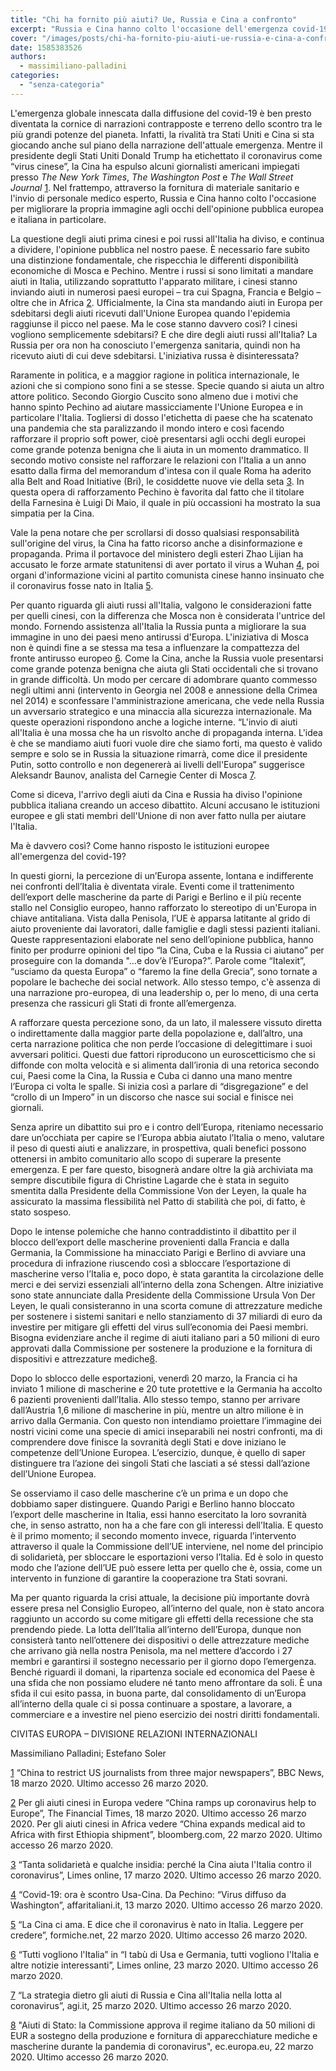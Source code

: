 ```yaml
---
title: "Chi ha fornito più aiuti? Ue, Russia e Cina a confronto"
excerpt: "Russia e Cina hanno colto l'occasione dell'emergenza covid-19 per aiutare i paesi europei in difficoltà, in particolare l'Italia. E l'Unione Europea? Qual è stato il contributo delle istituzioni europee e degli Stati membri? È vero che hanno abbandonato l'Italia?"
cover: "/images/posts/chi-ha-fornito-piu-aiuti-ue-russia-e-cina-a-confronto.jpg"
date: 1585383526
authors:
  - massimiliano-palladini
categories: 
  - "senza-categoria"
---
```


L'emergenza globale innescata dalla diffusione del covid-19 è ben presto diventata la cornice di narrazioni contrapposte e terreno dello scontro tra le più grandi potenze del pianeta. Infatti, la rivalità tra Stati Uniti e Cina si sta giocando anche sul piano della narrazione dell'attuale emergenza. Mentre il presidente degli Stati Uniti Donald Trump ha etichettato il coronavirus come “virus cinese”, la Cina ha espulso alcuni giornalisti americani impiegati presso _The New York Times_, _The Washington Post_ e _The Wall Street Journal_ [1](#sdfootnote1sym). Nel frattempo, attraverso la fornitura di materiale sanitario e l'invio di personale medico esperto, Russia e Cina hanno colto l'occasione per migliorare la propria immagine agli occhi dell'opinione pubblica europea e italiana in particolare.

La questione degli aiuti prima cinesi e poi russi all'Italia ha diviso, e continua a dividere, l'opinione pubblica nel nostro paese. È necessario fare subito una distinzione fondamentale, che rispecchia le differenti disponibilità economiche di Mosca e Pechino. Mentre i russi si sono limitati a mandare aiuti in Italia, utilizzando soprattutto l'apparato militare, i cinesi stanno inviando aiuti in numerosi paesi europei – tra cui Spagna, Francia e Belgio – oltre che in Africa [2](#sdfootnote2sym). Ufficialmente, la Cina sta mandando aiuti in Europa per sdebitarsi degli aiuti ricevuti dall'Unione Europea quando l'epidemia raggiunse il picco nel paese. Ma le cose stanno davvero così? I cinesi vogliono semplicemente sdebitarsi? E che dire degli aiuti russi all'Italia? La Russia per ora non ha conosciuto l'emergenza sanitaria, quindi non ha ricevuto aiuti di cui deve sdebitarsi. L'iniziativa russa è disinteressata?

Raramente in politica, e a maggior ragione in politica internazionale, le azioni che si compiono sono fini a se stesse. Specie quando si aiuta un altro attore politico. Secondo Giorgio Cuscito sono almeno due i motivi che hanno spinto Pechino ad aiutare massicciamente l'Unione Europea e in particolare l'Italia. Togliersi di dosso l'etichetta di paese che ha scatenato una pandemia che sta paralizzando il mondo intero e così facendo rafforzare il proprio soft power, cioè presentarsi agli occhi degli europei come grande potenza benigna che li aiuta in un momento drammatico. Il secondo motivo consiste nel rafforzare le relazioni con l'Italia a un anno esatto dalla firma del memorandum d'intesa con il quale Roma ha aderito alla Belt and Road Initiative (Bri), le cosiddette nuove vie della seta [3](#sdfootnote3sym). In questa opera di rafforzamento Pechino è favorita dal fatto che il titolare della Farnesina è Luigi Di Maio, il quale in più occassioni ha mostrato la sua simpatia per la Cina.

Vale la pena notare che per scrollarsi di dosso qualsiasi responsabilità sull'origine del virus, la Cina ha fatto ricorso anche a disinformazione e propaganda. Prima il portavoce del ministero degli esteri Zhao Lijian ha accusato le forze armate statunitensi di aver portato il virus a Wuhan [4](#sdfootnote4sym), poi organi d'informazione vicini al partito comunista cinese hanno insinuato che il coronavirus fosse nato in Italia [5](#sdfootnote5sym).

Per quanto riguarda gli aiuti russi all'Italia, valgono le considerazioni fatte per quelli cinesi, con la differenza che Mosca non è considerata l'untrice del mondo. Fornendo assistenza all'Italia la Russia punta a migliorare la sua immagine in uno dei paesi meno antirussi d'Europa. L'iniziativa di Mosca non è quindi fine a se stessa ma tesa a influenzare la compattezza del fronte antirusso europeo [6](#sdfootnote6sym). Come la Cina, anche la Russia vuole presentarsi come grande potenza benigna che aiuta gli Stati occidentali che si trovano in grande difficoltà. Un modo per cercare di adombrare quanto commesso negli ultimi anni (intervento in Georgia nel 2008 e annessione della Crimea nel 2014) e sconfessare l'amministrazione americana, che vede nella Russia un avversario strategico e una minaccia alla sicurezza internazionale. Ma queste operazioni rispondono anche a logiche interne. “L'invio di aiuti all'Italia è una mossa che ha un risvolto anche di propaganda interna. L'idea è che se mandiamo aiuti fuori vuole dire che siamo forti, ma questo è valido sempre e solo se in Russia la situazione rimarrà, come dice il presidente Putin, sotto controllo e non degenererà ai livelli dell'Europa” suggerisce Aleksandr Baunov, analista del Carnegie Center di Mosca [7](#sdfootnote7sym).

Come si diceva, l'arrivo degli aiuti da Cina e Russia ha diviso l'opinione pubblica italiana creando un acceso dibattito. Alcuni accusano le istituzioni europee e gli stati membri dell'Unione di non aver fatto nulla per aiutare l'Italia.

Ma è davvero così? Come hanno risposto le istituzioni europee all'emergenza del covid-19?

In questi giorni, la percezione di un’Europa assente, lontana e indifferente nei confronti dell’Italia è diventata virale. Eventi come il trattenimento dell’export delle mascherine da parte di Parigi e Berlino e il più recente stallo nel Consiglio europeo, hanno rafforzato lo stereotipo di un'Europa in chiave antitaliana. Vista dalla Penisola, l’UE è apparsa latitante al grido di aiuto proveniente dai lavoratori, dalle famiglie e dagli stessi pazienti italiani. Queste rappresentazioni elaborate nel seno dell’opinione pubblica, hanno finito per produrre opinioni del tipo “la Cina, Cuba e la Russia ci aiutano” per proseguire con la domanda "…e dov’è l’Europa?”. Parole come “Italexit”, “usciamo da questa Europa” o “faremo la fine della Grecia”, sono tornate a popolare le bacheche dei social network. Allo stesso tempo, c'è assenza di una narrazione pro-europea, di una leadership o, per lo meno, di una certa presenza che rassicuri gli Stati di fronte all’emergenza.

A rafforzare questa percezione sono, da un lato, il malessere vissuto diretta o indirettamente dalla maggior parte della popolazione e, dall’altro, una certa narrazione politica che non perde l’occasione di delegittimare i suoi avversari politici. Questi due fattori riproducono un euroscetticismo che si diffonde con molta velocità e si alimenta dall’ironia di una retorica secondo cui, Paesi come la Cina, la Russia e Cuba ci danno una mano mentre l’Europa ci volta le spalle. Si inizia così a parlare di “disgregazione” e del “crollo di un Impero” in un discorso che nasce sui social e finisce nei giornali.

Senza aprire un dibattito sui pro e i contro dell’Europa, riteniamo necessario dare un’occhiata per capire se l’Europa abbia aiutato l’Italia o meno, valutare il peso di questi aiuti e analizzare, in prospettiva, quali benefici possono ottenersi in ambito comunitario allo scopo di superare la presente emergenza. E per fare questo, bisognerà andare oltre la già archiviata ma sempre discutibile figura di Christine Lagarde che è stata in seguito smentita dalla Presidente della Commissione Von der Leyen, la quale ha assicurato la massima flessibilità nel Patto di stabilità che poi, di fatto, è stato sospeso.

Dopo le intense polemiche che hanno contraddistinto il dibattito per il blocco dell’export delle mascherine provenienti dalla Francia e dalla Germania, la Commissione ha minacciato Parigi e Berlino di avviare una procedura di infrazione riuscendo così a sbloccare l’esportazione di mascherine verso l’Italia e, poco dopo, è stata garantita la circolazione delle merci e dei servizi essenziali all’interno della zona Schengen. Altre iniziative sono state annunciate dalla Presidente della Commissione Ursula Von Der Leyen, le quali consisteranno in una scorta comune di attrezzature mediche per sostenere i sistemi sanitari e nello stanziamento di 37 miliardi di euro da investire per mitigare gli effetti del virus sull’economia dei Paesi membri. Bisogna evidenziare anche il regime di aiuti italiano pari a 50 milioni di euro approvati dalla Commissione per sostenere la produzione e la fornitura di dispositivi e attrezzature mediche[8](#sdfootnote8sym).

Dopo lo sblocco delle esportazioni, venerdì 20 marzo, la Francia ci ha inviato 1 milione di mascherine e 20 tute protettive e la Germania ha accolto 6 pazienti provenienti dall’Italia. Allo stesso tempo, stanno per arrivare dall’Austria 1,6 milione di mascherine in più, mentre un altro milione è in arrivo dalla Germania. Con questo non intendiamo proiettare l’immagine dei nostri vicini come una specie di amici inseparabili nei nostri confronti, ma di comprendere dove finisce la sovranità degli Stati e dove iniziano le competenze dell’Unione Europea. L’esercizio, dunque, è quello di saper distinguere tra l’azione dei singoli Stati che lasciati a sé stessi dall’azione dell’Unione Europea.

Se osserviamo il caso delle mascherine c’è un prima e un dopo che dobbiamo saper distinguere. Quando Parigi e Berlino hanno bloccato l’export delle mascherine in Italia, essi hanno esercitato la loro sovranità che, in senso astratto, non ha a che fare con gli interessi dell’Italia. E questo è il primo momento; il secondo momento invece, riguarda l’intervento attraverso il quale la Commissione dell’UE interviene, nel nome del principio di solidarietà, per sbloccare le esportazioni verso l’Italia. Ed è solo in questo modo che l’azione dell’UE può essere letta per quello che è, ossia, come un intervento in funzione di garantire la cooperazione tra Stati sovrani.

Ma per quanto riguarda la crisi attuale, la decisione più importante dovrà essere presa nel Consiglio Europeo, all’interno del quale, non è stato ancora raggiunto un accordo su come mitigare gli effetti della recessione che sta prendendo piede. La lotta dell’Italia all’interno dell’Europa, dunque non consisterà tanto nell’ottenere dei dispositivi o delle attrezzature mediche che arrivano già nella nostra Penisola, ma nel mettere d’accordo i 27 membri e garantirsi il sostegno necessario per il giorno dopo l’emergenza. Benché riguardi il domani, la ripartenza sociale ed economica del Paese è una sfida che non possiamo eludere né tanto meno affrontare da soli. È una sfida il cui esito passa, in buona parte, dal consolidamento di un’Europa all’interno della quale ci si possa continuare a spostare, a lavorare, a commerciare e a investire nel pieno esercizio dei nostri diritti fondamentali.

CIVITAS EUROPA – DIVISIONE RELAZIONI INTERNAZIONALI

Massimiliano Palladini; Estefano Soler

[1](#sdfootnote1anc) “China to restrict US journalists from three major newspapers”, BBC News, 18 marzo 2020. Ultimo accesso 26 marzo 2020.

[2](#sdfootnote2anc) Per gli aiuti cinesi in Europa vedere “China ramps up coronavirus help to Europe”, The Financial Times, 18 marzo 2020. Ultimo accesso 26 marzo 2020. Per gli aiuti cinesi in Africa vedere “China expands medical aid to Africa with first Ethiopia shipment”, bloomberg.com, 22 marzo 2020. Ultimo accesso 26 marzo 2020.

[3](#sdfootnote3anc) “Tanta solidarietà e qualche insidia: perché la Cina aiuta l'Italia contro il coronavirus”, Limes online, 17 marzo 2020. Ultimo accesso 26 marzo 2020.

[4](#sdfootnote4anc) “Covid-19: ora è scontro Usa-Cina. Da Pechino: “Virus diffuso da Washington”, affaritaliani.it, 13 marzo 2020. Ultimo accesso 26 marzo 2020.

[5](#sdfootnote5anc) “La Cina ci ama. E dice che il coronavirus è nato in Italia. Leggere per credere”, formiche.net, 22 marzo 2020. Ultimo accesso 26 marzo 2020.

[6](#sdfootnote6anc) “Tutti vogliono l'Italia” in “I tabù di Usa e Germania, tutti vogliono l'Italia e altre notizie interessanti”, Limes online, 23 marzo 2020. Ultimo accesso 26 marzo 2020.

[7](#sdfootnote7anc) “La strategia dietro gli aiuti di Russia e Cina all'Italia nella lotta al coronavirus”, agi.it, 25 marzo 2020. Ultimo accesso 26 marzo 2020.

[8](#sdfootnote8anc) "Aiuti di Stato: la Commissione approva il regime italiano da 50 milioni di EUR a sostegno della produzione e fornitura di apparecchiature mediche e mascherine durante la pandemia di coronavirus", ec.europa.eu, 22 marzo 2020. Ultimo accesso 26 marzo 2020.
